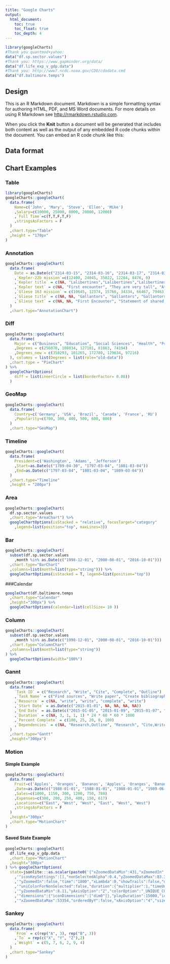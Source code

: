 ```yaml
---
title: "Google Charts"
output:
  html_document:
    toc: true
    toc_float: true
    toc_depth: 4
---
```


```r
library(googleCharts)
#Thank you quantmod+yahoo:
data("df.sp.sector.values")
#Thank you: https://www.gapminder.org/data/
data("df.life_exp_v_gdp.data")
#Thank you: http://www7.ncdc.noaa.gov/CDO/cdodata.cmd
data("df.baltimore.temps")
```

## Design

This is an R Markdown document. Markdown is a simple formatting syntax for authoring HTML, PDF, and MS Word documents. For more details on using R Markdown see <http://rmarkdown.rstudio.com>.

When you click the **Knit** button a document will be generated that includes both content as well as the output of any embedded R code chunks within the document. You can embed an R code chunk like this:

## Data format

## Chart Examples

### Table
```r
library(googleCharts)
googleCharts::googleChart(
  data.frame(
    Name=c('John', 'Mary', 'Steve', 'Ellen', 'Mike')
    ,Salary=c(10000, 25000, 8000, 20000, 12000)
    ,`Full Time`=c(T,T,F,T,F)
    ,stringsAsFactors = F
  )
  ,chart.type="Table"
  ,height = "170px"
)
```

### Annotation
```r
googleCharts::googleChart(
  data.frame(
    Date = as.Date(c("2314-03-15", "2314-03-16", "2314-03-17", "2314-03-18", "2314-03-19", "2314-03-20"))
    ,`Kepler-22b mission`=c(12400, 24045, 35022, 12284, 8476, 0)
    ,`Kepler title` = c(NA, "Lalibertines","Lalibertines","Lalibertines","Lalibertines","Lalibertines")
    ,`Kepler text` = c(NA, "First encounter", "They are very tall", "Attack on our crew!", "Heavy casualties", "All crew lost")
    ,`Gliese 163 mission` = c(10645, 12374, 15766, 34334, 66467, 79463)
    ,`Gliese title` = c(NA, NA, "Gallantors", "Gallantors", "Gallantors", "Gallantors")
    ,`Gliese text` = c(NA, NA, "First Encounter", "Statement of shared principles", "Mysteries revealed", "Omniscience achieved")
  )
  ,chart.type="AnnotationChart")
```

### Diff
```r
googleCharts::googleChart(
  data.frame(
    Major = c("Business", "Education", "Social Sciences", "Health", "Psychology")
    ,Degrees = c(256070, 108034, 127101, 81863, 74194)
    ,Degrees_new = c(358293, 101265, 172780, 129634, 97216)
  ), columns = list(Degrees = list(role="old-data"))
  ,chart.type = "PieChart"
) %>%
  googleChartOptions(
    diff = list(innerCircle = list(borderFactor= 0.08))
  )
```

### GeoMap
```r
googleCharts::googleChart(
  data.frame(
    Country=c('Germany', 'USA', 'Brazil', 'Canada', 'France', 'RU')
    ,Popularity=c(700, 300, 400, 500, 600, 800)
  )
  ,chart.type="GeoMap")
```

### Timeline
```r
googleCharts::googleChart(
  data.frame(
    President=c('Washington', 'Adams', 'Jefferson')
    ,Start=as.Date(c("1789-04-30", "1797-03-04", "1801-03-04"))
    ,End=as.Date(c("1797-03-04", "1801-03-04", "1809-03-04"))
  )
  ,chart.type="Timeline"
  ,height = "200px")
```

### Area
```r
googleCharts::googleChart(
  df.sp.sector.values
  ,chart.type="AreaChart") %>%
  googleChartOptions(isStacked = "relative", focusTarget="category"
    ,legend=list(position="top", maxLines=3))
```

### Bar
```r
googleCharts::googleChart(
  subset(df.sp.sector.values
    ,month %in% as.Date(c("1998-12-01", "2000-08-01", "2016-10-01")))
  ,chart.type="BarChart"
  ,columns=list(month=list(type="string"))) %>%
  googleChartOptions(isStacked = T, legend=list(position="top"))
```

###Calendar
```r
googleChart(df.baltimore.temps
  ,chart.type="Calendar"
  ,height="300px") %>% 
  googleChartOptions(calendar=list(cellSize= 10 ))
```

### Column
```r
googleCharts::googleChart(
  subset(df.sp.sector.values
    ,month %in% as.Date(c("1998-12-01", "2000-08-01", "2016-10-01")))
  ,chart.type="ColumnChart"
  ,columns=list(month=list(type="string"))
) %>%
  googleChartOptions(width="100%")

```

### Gannt

```r
googleCharts::googleChart(
  data.frame(
    `Task ID` = c("Research", "Write", "Cite", "Complete", "Outline")
    ,`Task Name` = c("Find sources", "Write paper", "Create bibliography", "Hand in paper", "Outline paper")
    ,`Resource` = c(NA, "write", "write", "complete", "write")
    ,`Start Date` = as.Date(c("2015-01-01", NA, NA, NA, NA))
    ,`End Date` = as.Date(c("2015-01-05", "2015-01-09", "2015-01-07", "2015-01-10", "2015-01-06"))
    ,`Duration` = c(NA, 3, 1, 1, 1) * 24 * 60 * 60 * 1000
    ,`Percent Complete` = c(100, 25, 20, 0, 100)
    ,`Dependencies` = c(NA, "Research,Outline", "Research", "Cite,Write", "Research")
  )
  ,chart.type="Gantt"
  ,height="300px")
```

### Motion

#### Simple Example
```r
googleCharts::googleChart(
  data.frame(
    Fruit=c('Apples', 'Oranges', 'Bananas', 'Apples', 'Oranges', 'Bananas')
    ,Date=as.Date(c("1988-01-01", "1988-01-01", "1988-01-01", "1989-06-01", "1989-06-01", "1989-06-01"))
    ,Sales=c(1000, 1150, 300, 1200, 750, 788)
    ,Expenses=c(300, 200, 250, 400, 150, 617)
    ,Locations=c("East", "West", "West", "East", "West", "West")
    ,stringsAsFactors = F
  )
  ,height="300px"
  ,chart.type="MotionChart"
)
```

#### Saved State Example
```r
googleCharts::googleChart(
  df.life_exp_v_gdp.data
  ,chart.type="MotionChart"
  ,height="300px"
) %>% googleChartOptions(
  state=jsonlite:::as.scalar(paste0('{"xZoomedDataMin":431,"xZoomedIn":false,'
    ,'"iconKeySettings":[],"nonSelectedAlpha":0.4,"yZoomedDataMax":83.3,"yLambda":1,'
    ,'"yZoomedIn":false,"time":"1800","xLambda":0,"showTrails":false,"orderedByX":false,'
    ,'"uniColorForNonSelected":false,"duration":{"multiplier":1,"timeUnit":"D"},'
    ,'"yZoomedDataMin":8.11,"yAxisOption":"2","colorOption":"_UNIQUE_COLOR",'
    ,'"dimensions":{"iconDimensions":["dim0"]},"playDuration":15000,"iconType":"BUBBLE",'
    ,'"xZoomedDataMax":53354,"orderedByY":false,"xAxisOption":"4","sizeOption":"3"}')))
```

### Sankey
```r
googleCharts::googleChart(
  data.frame(
    `From` = c(rep("A", 3), rep("B", 3))
    ,`To` = rep(c("X", "Y", "Z"),2)
    ,`Weight` = c(5, 7, 6, 2, 9, 4)
  )
  ,chart.type="Sankey"
)
```